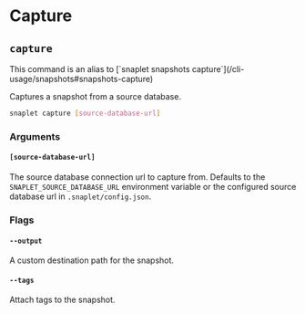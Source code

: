 
# Capture

## `capture`

<Callout type="info" emoji="ℹ️">
  This command is an alias to [`snaplet snapshots capture`](/cli-usage/snapshots#snapshots-capture)
</Callout>

Captures a snapshot from a source database.

```bash >_&nbsp;terminal
snaplet capture [source-database-url]
```

### Arguments

#### `[source-database-url]`

The source database connection url to capture from. Defaults to the `SNAPLET_SOURCE_DATABASE_URL` environment variable or the configured source database url in `.snaplet/config.json`.

### Flags

#### `--output`

A custom destination path for the snapshot.

#### `--tags`

Attach tags to the snapshot.